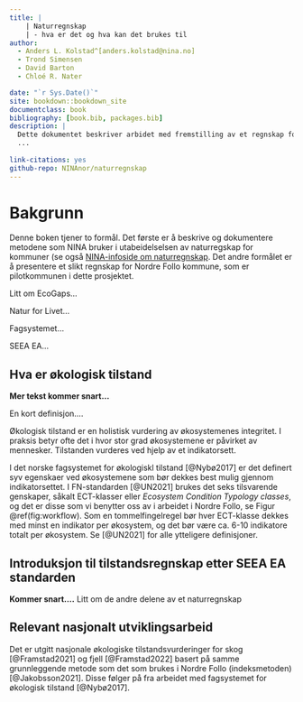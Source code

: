 ```yaml
--- 
title: |
    | Naturregnskap 
    | - hva er det og hva kan det brukes til
author: 
  - Anders L. Kolstad^[anders.kolstad@nina.no]
  - Trond Simensen
  - David Barton
  - Chloé R. Nater

date: "`r Sys.Date()`"
site: bookdown::bookdown_site
documentclass: book
bibliography: [book.bib, packages.bib]
description: |
  Dette dokumentet beskriver arbidet med fremstilling av et regnskap for økologsik tilstand i Nordre Follo kommune, anno 2022.
  ...
  
link-citations: yes
github-repo: NINAnor/naturregnskap
---
```


# Bakgrunn

Denne boken tjener to formål.
Det første er å beskrive og dokumentere metodene som NINA bruker i utabeidelselsen av naturregskap for kommuner (se også [NINA-infoside om naturregnskap](https://www.nina.no/B%C3%A6rekraftig-samfunn/Naturregnskap).
Det andre formålet er å presentere et slikt regnskap for Nordre Follo kommune, som er pilotkommunen i dette prosjektet.

Litt om EcoGaps...

Natur for Livet...

Fagsystemet...

SEEA EA...


## Hva er økologisk tilstand

**Mer tekst kommer snart...**


En kort definisjon....

Økologisk tilstand er en holistisk vurdering av økosystemenes integritet. I praksis betyr ofte det i hvor stor grad økosystemene er påvirket av mennesker. Tilstanden vurderes ved hjelp av et indikatorsett. 

I det norske fagsystemet for økologiskl tilstand [@Nybø2017] er det definert syv egenskaer ved økosystemene som bør dekkes best mulig gjennom indikatorsettet.
I FN-standarden [@UN2021] brukes det seks tilsvarende genskaper, såkalt ECT-klasser eller *Ecosystem Condition Typology classes*, og det er disse som vi benytter oss av i arbeidet i Nordre Follo, se Figur \@ref(fig:workflow). 
Som en tommelfingelregel bør hver ECT-klasse dekkes med minst en indikator per økosystem, og det bør være ca. 6-10 indikatore totalt per økosystem.
Se [@UN2021] for alle ytteligere definisjoner.







## Introduksjon til tilstandsregnskap etter SEEA EA standarden

**Kommer snart....**
Litt om de andre delene av et naturregnskap




## Relevant nasjonalt utviklingsarbeid

Det er utgitt nasjonale økologiske tilstandsvurderinger for skog [@Framstad2021] og fjell [@Framstad2022] basert på samme grunnleggende metode som det som brukes i Nordre Follo (indeksmetoden) [@Jakobsson2021]. Disse følger på fra arbeidet med fagsystemet for økologisk tilstand [@Nybø2017].









